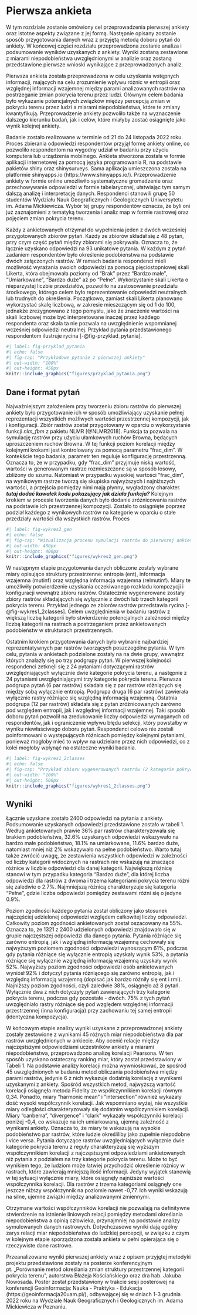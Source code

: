 # Pierwsza ankieta {#sec-wyniki1}

<!-- Rozdział **Metody** zawiera opis użytych metod (np. statystycznych czy geostatystycznych) oraz technologii (np. pakiety R).  -->
<!-- Opis każdej z metod czy technologi powinien być zwarty i zawierać tylko najważniejsze informacje z punktu widzenia pracy dyplomowej. -->

<!-- Każda użyta metoda i technologia powinna być zacytowana. -->
<!-- W przypadku pakietów R, wystarczy wypełnić poniższy blok kodu (zwróć uwagę, że ten blok kodu ma parametr `echo: false`; oznacza to, że będzie on niewidoczny w wynikowym pliku PDF)... -->

<!-- ```{r} -->
<!-- #| label: pakietbib -->
<!-- #| echo: false -->
<!-- #| warning: false -->
<!-- pakiety = c("base", "kableExtra") -->
<!-- knitr::write_bib(pakiety, "packages.bib", width = 60) -->
<!-- ``` -->

<!-- ... a następnie zacytować pakiet używając znaku `@`, po którym podać nazwę pakietu rozpoczynającą się od prefiksu `R-`. -->
<!-- Przykładowe cytowanie języka R bez nawiasu to @R-base, a pakietu **kableExtra** w nawiasie to [@R-kableExtra]. -->
<!-- Więcej przykładów cytowania można znaleźć na stronie https://rmarkdown.rstudio.com/authoring_bibliographies_and_citations.html#citations. -->

<!-- W przypadkach, gdy cytowanie istnieje, ale nie jest pakietem R to należy dodać je do pliku `thesis.bib` i użyć powyższej składni ze znakiem `@`. -->
<!-- W ostateczności, gdy dana technologia nie posiada cytowania, należy podać jej adres internetowy. -->


W tym rozdziale zostanie omówiony cel przeprowadzenia pierwszej ankiety oraz istotne aspekty związane z jej formą. Następnie opisany zostanie sposób przygotowania danych wraz z przyjętą metodą doboru pytań do ankiety. W końcowej części rozdziału przeprowadzona zostanie analiza i podsumowanie wyników uzyskanych z ankiety. Wyniki zostaną zestawione z miarami niepodobieństwa uwzględnionymi w analizie oraz zostaną przedstawione pierwsze wnioski wynikające z przeprowadzonych analiz.

Pierwsza ankieta została przeprowadzona w celu uzyskania wstępnych informacji, mających na celu zrozumienie wpływu różnic w entropii oraz względnej informacji wzajemnej między parami analizowanych rastrów na postrzeganie zmian pokrycia terenu przez ludzi. Głównym celem badania było wykazanie potencjalnych związków między percepcją zmian w pokryciu terenu przez ludzi a miarami niepodobieństwa, które te zmiany kwantyfikują. Przeprowadzenie ankiety pozwoliło także na wyznaczenie dalszego kierunku badań, jak i celów, które miałyby zostać osiągnięte jako wynik kolejnej ankiety.

Badanie zostało realizowane w terminie od 21 do 24 listopada 2022 roku. Proces zbierania odpowiedzi respondentów przyjął formę ankiety online, co pozwoliło respondentom na wygodny udział w badaniu przy użyciu komputera lub urządzenia mobilnego. Ankieta stworzona została w formie aplikacji internetowej za pomocą języka programowania R, na podstawie pakietów shiny oraz shinysurveys. Sama aplikacja umieszczona została na platformie shinyapps.io (https://www.shinyapps.io/). Przeprowadzenie ankiety w formie online umożliwiło systematyczne gromadzenie oraz przechowywanie odpowiedzi w formie tabelarycznej, ułatwiając tym samym dalszą analizę i interpretację danych. Respondenci stanowili grupę 50 studentów Wydziału Nauk Geograficznych i Geologicznych Uniwersytetu im. Adama Mickiewicza. Wybór tej grupy respondentów oznacza, że byli oni już zaznajomieni z tematyką tworzenia i analiz map w formie rastrowej oraz pojęciem zmian pokrycia terenu.

Każdy z ankietowanych otrzymał do wypełnienia jeden z dwóch wcześniej przygotowanych zbiorów pytań. Każdy ze zbiorów składał się z 48 pytań, przy czym część pytań między zbiorami się pokrywała. Oznacza to, że łącznie uzyskano odpowiedzi na 93 unikatowe pytania. W każdym z pytań zadaniem respondentów było określenie podobieństwa na podstawie dwóch załączonych rastrów. W ramach badania respondenci mieli możliwość wyrażania swoich odpowiedzi za pomocą pięciostopniowej skali Likerta, która obejmowała poziomy od "Brak" przez "Bardzo małe", "Umiarkowane", "Bardzo duże" aż po "Pełne". Wykorzystanie skali Likerta o nieparzystej liczbie przedziałów, pozwoliło na zastosowanie przedziału środkowego, którego celem było reprezentowanie odpowiedzi neutralnych lub trudnych do określenia. Początkowo, zamiast skali Likerta planowano wykorzystać skalę liczbową, w zakresie mieszczącym się od 1 do 100, jednakże zrezygnowano z tego pomysłu, jako że znaczenie wartości na skali liczbowej może być interpretowane inaczej przez każdego respondenta oraz skala ta nie pozwala na uwzględnienie wspomnianej wcześniej odpowiedzi neutralnej. Przykład pytania przedstawionego respondentom ilustruje rycina [-@fig-przyklad_pytania].

```r
#| label: fig-przyklad_pytania
#| echo: false
#| fig-cap: "Przykładowe pytanie z pierwszej ankiety"
#| out-width: "100%"
#| out-height: 450px
knitr::include_graphics("figures/przyklad_pytania.png")
```


## Dane i format pytań

Najważniejszym założeniem przy tworzeniu zbioru rastrów do pierwszej ankiety było przygotowanie ich w sposób umożliwiający uzyskanie pełnej reprezentacji wszystkich możliwych wartości przestrzennej kompozycji, jak i konfiguracji. Zbiór rastrów został przygotowany w oparciu o wykorzystanie funkcji *nlm_fbm* z pakietu NLMR [@NLMR2018]. Funkcja ta pozwala na symulację rastrów przy użyciu ułamkowych ruchów Browna, będących uproszczeniem ruchów Browna. W tej funkcji poziom korelacji między kolejnymi krokami jest kontrolowany za pomocą parametru "frac_dim". W kontekście tego badania, parametr ten reguluje konfigurację przestrzenną. Oznacza to, że w przypadku, gdy "frac_dim" przyjmuje niską wartość, wartości w generowanym rastrze rozmieszczone są w sposób losowy, zbliżony do szumu. Natomiast w przypadku wysokiej wartości "frac_dim", na wynikowym rastrze tworzą się skupiska najwyższych i najniższych wartości, a przejścia pomiędzy nimi mają płynny, wygładzony charakter. ***tutaj dodać kawałek kodu pokazujący jak działa funkcja?*** Kolejnym krokiem w procesie tworzenia danych było dodanie zróżnicowania rastrów na podstawie ich przestrzennej kompozycji. Zostało to osiągnięte poprzez podział każdego z wynikowych rastrów na kategorie w oparciu o stałe przedziały wartości dla wszystkich rastrów. Proces 

<!--
```r
library(NLMR)
library(raster)

sim1 = nlm_fbm(ncol = 100, nrow = 100, fract_dim = 0.1)
sim2 = nlm_fbm(ncol = 100, nrow = 100, fract_dim = 1.6)

plot(sim1)
plot(sim2)

```
-->

```r
#| label: fig-wykres2_gen
#| echo: false
#| fig-cap: "Wizualizacja procesu symulacji rastrów do pierwszej ankiety albo placeholder zamiast pokazania jak działa funkcja"
#| out-width: 400px
#| out-height: 400px
knitr::include_graphics("figures/wykres2_gen.png")
```

W następnym etapie przygotowania danych obliczone zostały wybrane miary opisujące struktury przestrzenne: entropia (ent), informacja wzajemna (mutinf) oraz względna informacja wzajemna (relmutinf). Miary te umożliwiły potwierdzenie uzyskania oczekiwanego rozkładu kompozycji i konfiguracji wewnątrz zbioru rastrów. Ostatecznie wygenerowane zostały zbiory rastrów składających się wyłącznie z dwóch lub trzech kategorii pokrycia terenu. Przykład jednego ze zbiorów rastrów przedstawia rycina [-@fig-wykres1_2classes]. Celem uwzględnienia w badaniu rastrów z większą liczbą kategorii było stwierdzenie potencjalnych zależności między liczbą kategorii na rastrach a postrzeganiem przez ankietowanych podobieństw w strukturach przestrzennych.

Ostatnim krokiem przygotowania danych było wybranie najbardziej reprezentatywnych par rastrów tworzących poszczególne pytania.
W tym celu, pytania w ankietach podzielone zostały na na dwie grupy, wewnątrz których znalazły się po trzy podgrupy pytań.
W pierwszej kolejności respondenci zetknęli się z 24 pytaniami dotyczącymi rastrów uwzględniających wyłącznie dwie kategorie pokrycia terenu, a następnie z 24 pytaniami uwzględniającymi trzy kategorie pokrycia terenu.
Pierwsza podgrupa pytań (6 par rastrów) składała się z par rastrów różniących się między sobą wyłącznie entropią.
Podgrupa druga (6 par rastrów) zawierała wyłącznie rastry różniące się względną informacją wzajemną.
Ostatnia podgrupa (12 par rastrów) składała się z pytań zróżnicowanych zarówno pod względem entropii, jak i względnej informacji wzajemnej. Taki sposób doboru pytań pozwolił na zredukowanie liczby odpowiedzi wymaganych od respondentów, jak i ograniczenie wpływu błędu selekcji, który powstałby w wyniku niewłaściwego doboru pytań.
Respondenci celowo nie zostali poinformowani o występujących różnicach pomiędzy kolejnymi pytaniami, ponieważ mogłoby mieć to wpływ na udzielane przez nich odpowiedzi, co z kolei mogłoby wpłynąć na ostateczne wyniki badania.

```r
#| label: fig-wykres1_2classes
#| echo: false
#| fig-cap: "Przykład zbioru wygenerowanych rastrów (2 kategorie pokrycia terenu)"
#| out-width: "100%"
#| out-height: 500px
knitr::include_graphics("figures/wykres1_2classes.png")
```


## Wyniki

Łącznie uzyskane zostało 2400 odpowiedzi na pytania z ankiety. Podsumowanie uzyskanych odpowiedzi przedstawione zostało w tabeli 1. Według ankietowanych prawie 36% par rastrów charakteryzowała się brakiem podobieństwa, 32.6% uzyskanych odpowiedzi wskazywało na bardzo małe podobieństwo, 18.1% na umiarkowane, 11.6% bardzo duże, natomiast mniej niż 2% wskazywało na pełne podobieństwo. Warto tutaj także zwrócić uwagę, że zestawienia wszystkich odpowiedzi w zależności od liczby kategorii widocznych na rastrach nie wskazują na znaczące różnice w liczbie odpowiedzi dla danej kategorii. Największą różnicę stanowi w tym przypadku kategoria "Bardzo duże", dla której liczba odpowiedzi dla rastrów z dwoma i trzema kategoriami pokrycia terenu różni się zaledwie o 2.7%. Najmniejszą różnicą charakteryzuje się kategoria "Pełne", gdzie liczba odpowiedzi pomiędzy zestawami różni się o jedyne 0.9%.

Poziom zgodności każdego pytania został obliczony jako stosunek najczęściej udzielonej odpowiedzi względem całkowitej liczby odpowiedzi. Całkowity poziom zgodności ankietowanych został oszacowany na 55%. Oznacza to, że 1321 z 2400 udzielonych odpowiedzi znajdowało się w grupie najczęstszej odpowiedzi dla danego pytania. Pytania różniące się zarówno entropią, jak i względną informacją wzajemną cechowały się najwyższym poziomem zgodności odpowiedzi wynoszącym 61%, podczas gdy pytania różniące się wyłącznie entropią uzyskały wynik 53%, a pytania różniące się wyłącznie względną informacją wzajemną uzyskały wynik 52%. Najwyższy poziom zgodności odpowiedzi osób ankietowanych wyniósł 92% i dotyczył pytania różniącego się zarówno entropią, jak i względną informacją wzajemną (dopisać jak bardzo różniły się ent i rmi). Najniższy poziom zgodności, czyli zaledwie 38%, osiągnęło aż 8 pytań. Wyłącznie dwa z nich dotyczyły pytań zawierających trzy kategorie pokrycia terenu, podczas gdy pozostałe - dwóch. 75% z tych pytań uwzględniało rastry różniące się pod względem względnej informacji przestrzennej (inna konfiguracja) przy zachowaniu tej samej entropii (identyczna kompozycja).

W końcowym etapie analizy wyniki uzyskane z przeprowadzonej ankiety zostały zestawione z wynikami 45 różnych miar niepodobieństwa dla par rastrów uwzględnionych w ankiecie. Aby ocenić relacje między najczęstszymi odpowiedziami uczestników ankiety a miarami niepodobieństwa, przeprowadzono analizę korelacji Pearsona. W ten sposób uzyskano ostateczny ranking miar, który został przedstawiony w Tabeli 1. Na podstawie analizy korelacji można wywnioskować, że spośród 45 uwzględnionych w badaniu metod obliczania podobieństwa między parami rastrów, jedynie 6 z nich wykazuje dodatnią korelację z wynikami uzyskanymi z ankiety. Spośród wszystkich metod, najwyższą wartość korelacji osiągnęła metoda Fidelity ze współczynnikiem korelacji równym 0,34. Ponadto, miary "harmonic mean" i "intersection" również wykazały dość wysoki współczynnik korelacji. Jak wspomniano wyżej, nie wszystkie miary odległości charakteryzowały się dodatnim współczynnikiem korelacji. Miary "canberra", "divergence" i "clark" wykazały współczynniki korelacji poniżej -0,4, co wskazuje na ich umiarkowaną, ujemną zależność z wynikami ankiety. Oznacza to, że miary te wskazują na wysokie podobieństwo par rastrów, które ludzie określiliby jako zupełnie niepodobne i vice versa. Pytania dotyczące rastrów uwzględniających wyłącznie dwie kategorie pokrycia terenu z reguły charakteryzują się wyższym współczynnikiem korelacji z najczęstszymi odpowiedziami ankietowanych niż pytania z podziałem na trzy kategorie pokrycia terenu. Może to być wynikiem tego, że ludziom może łatwiej przychodzić określenie różnicy w rastrach, które zawierają mniejszą ilość informacji. Jedyny wyjątek stanowią w tej sytuacji wyłącznie miary, które osiągnęły najniższe wartości współczynnika korelacji. Dla rastrów z trzema kategoriami osiągnęły one jeszcze niższy współczynnik na poziomie nawet -0,77. Ich wyniki wskazują na silne, ujemne związki między analizowanymi zmiennymi.

Otrzymane wartości współczynników korelacji nie pozwalają na definitywne stwierdzenie na istnienie liniowych relacji pomiędzy metodami określania niepodobieństwa a opinią człowieka, przynajmniej na podstawie analizy symulowanych danych rastrowych. Dotychczasowe wyniki dają ogólny zarys relacji miar niepodobieństwa do ludzkiej percepcji, w związku z czym w kolejnym etapie sporządzona została ankieta w pełni opierająca się o rzeczywiste dane rastrowe.

Przeanalizowane wyniki pierwszej ankiety wraz z opisem przyjętej metodyki projektu przedstawione zostały na posterze konferencyjnym pt. „Porównanie metod określania zmian struktury przestrzennej kategorii pokrycia terenu”, autorstwa Błażeja Kościańskiego oraz dra hab. Jakuba Nowosada.
Poster został przedstawiony w trakcie sesji posterowej na konferencji Geoinformacja: Nauka - Praktyka - Edukacja (https://geoinformacja20uam.pl/), odbywającej się w dniach 1-3 grudnia 2022 roku na Wydziale Nauk Geograficznych i Geologicznych im. Adama Mickiewicza w Poznaniu.

